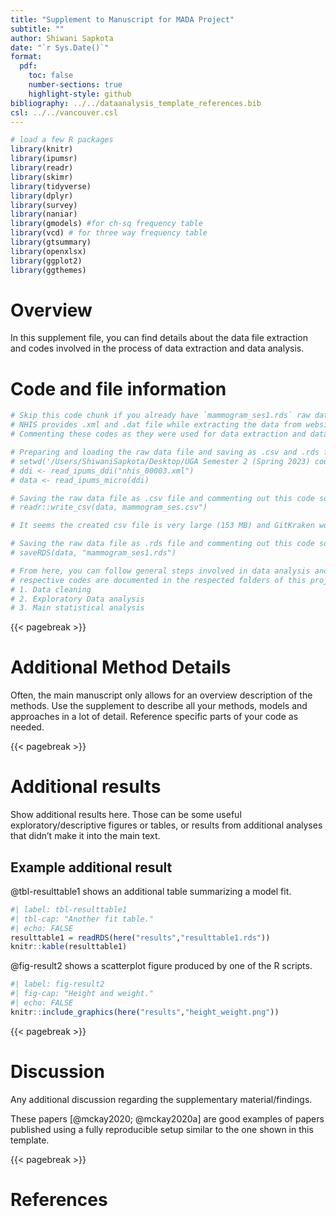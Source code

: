 ```yaml
---
title: "Supplement to Manuscript for MADA Project"
subtitle: ""
author: Shiwani Sapkota
date: "`r Sys.Date()`"
format:
  pdf:
    toc: false
    number-sections: true
    highlight-style: github
bibliography: ../../dataanalysis_template_references.bib
csl: ../../vancouver.csl
---
```



```r
# load a few R packages
library(knitr)
library(ipumsr)
library(readr)
library(skimr)
library(tidyverse)
library(dplyr)
library(survey)
library(naniar)
library(gmodels) #for ch-sq frequency table
library(vcd) # for three way frequency table
library(gtsummary)
library(openxlsx)
library(ggplot2)
library(ggthemes)
```

# Overview

In this supplement file, you can find details about the data file extraction and codes involved in the process of data extraction and data analysis.


# Code and file information

```r
# Skip this code chunk if you already have `mammogram_ses1.rds` raw data file
# NHIS provides .xml and .dat file while extracting the data from website
# Commenting these codes as they were used for data extraction and data preparation process which are needed to be done only once before preparing the data file

# Preparing and loading the raw data file and saving as .csv and .rds files
# setwd('/Users/ShiwaniSapkota/Desktop/UGA Semester 2 (Spring 2023) courses/EPID 8060E/Project/Raw Data from NHIS')
# ddi <- read_ipums_ddi("nhis_00003.xml")
# data <- read_ipums_micro(ddi)

# Saving the raw data file as .csv file and commenting out this code so it does not get created everytime we run this code chunk
# readr::write_csv(data, mammogram_ses.csv")

# It seems the created csv file is very large (153 MB) and GitKraken won't like it so lets create an rds file so that could be of small size

# Saving the raw data file as .rds file and commenting out this code so it does not get created everytime we run this code chunk
# saveRDS(data, "mammogram_ses1.rds")

# From here, you can follow general steps involved in data analysis and the
# respective codes are documented in the respected folders of this project:
# 1. Data cleaning
# 2. Exploratory Data analysis
# 3. Main statistical analysis
```

{{< pagebreak >}}


# Additional Method Details

Often, the main manuscript only allows for an overview description of the methods. Use the supplement to describe all your methods, models and approaches in a lot of detail. Reference specific parts of your code as needed.

{{< pagebreak >}}


# Additional results

Show additional results here. Those can be some useful exploratory/descriptive figures or tables, or results from additional analyses that didn't make it into the main text.


## Example additional result


@tbl-resulttable1 shows an additional table summarizing a model fit.

```r
#| label: tbl-resulttable1
#| tbl-cap: "Another fit table."
#| echo: FALSE
resulttable1 = readRDS(here("results","resulttable1.rds"))
knitr::kable(resulttable1)
```



@fig-result2 shows a scatterplot figure produced by one of the R scripts.


```r
#| label: fig-result2
#| fig-cap: "Height and weight."
#| echo: FALSE
knitr::include_graphics(here("results","height_weight.png"))
```


{{< pagebreak >}}


# Discussion

Any additional discussion regarding the supplementary material/findings.

These papers [@mckay2020; @mckay2020a] are good examples of papers published using a fully reproducible setup similar to the one shown in this template. 

{{< pagebreak >}}


# References




